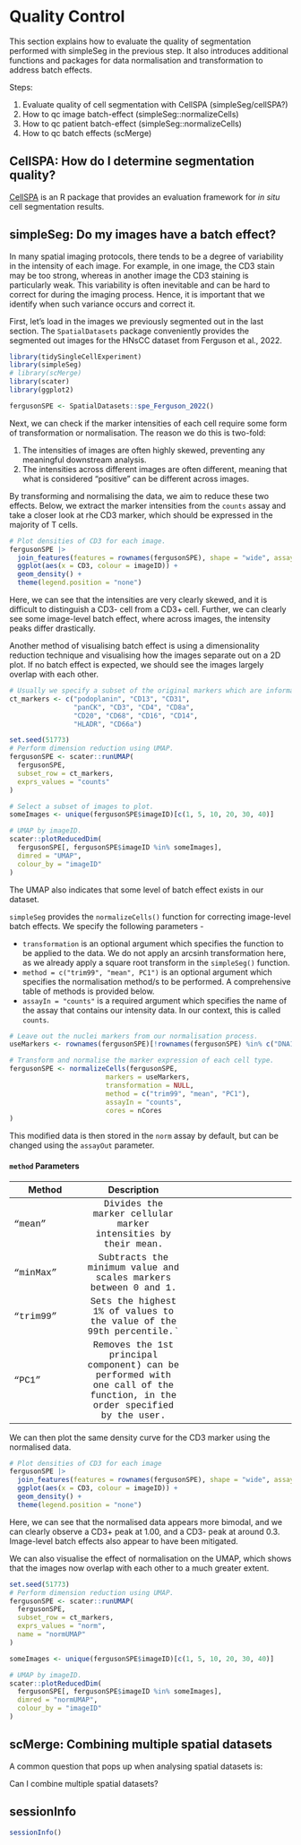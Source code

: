 # Quality Control

This section explains how to evaluate the quality of segmentation performed with simpleSeg in the previous step. It also introduces additional functions and packages for data normalisation and transformation to address batch effects.

Steps:

1.  Evaluate quality of cell segmentation with CellSPA (simpleSeg/cellSPA?)
2.  How to qc image batch-effect (simpleSeg::normalizeCells)
3.  How to qc patient batch-effect (simpleSeg::normalizeCells)
4.  How to qc batch effects (scMerge)

## CellSPA: How do I determine segmentation quality?

[CellSPA](https://sydneybiox.github.io/CellSPA/) is an R package that provides an evaluation framework for *in situ* cell segmentation results.

## simpleSeg: Do my images have a batch effect?

In many spatial imaging protocols, there tends to be a degree of variability in the intensity of each image. For example, in one image, the CD3 stain may be too strong, whereas in another image the CD3 staining is particularly weak. This variability is often inevitable and can be hard to correct for during the imaging process. Hence, it is important that we identify when such variance occurs and correct it.

First, let's load in the images we previously segmented out in the last section. The `SpatialDatasets` package conveniently provides the segmented out images for the HNsCC dataset from Ferguson et al., 2022.

```r
library(tidySingleCellExperiment)
library(simpleSeg)
# library(scMerge)
library(scater)
library(ggplot2)
```

```r
fergusonSPE <- SpatialDatasets::spe_Ferguson_2022()
```

Next, we can check if the marker intensities of each cell require some form of transformation or normalisation. The reason we do this is two-fold:\

1.  The intensities of images are often highly skewed, preventing any meaningful downstream analysis.\
2.  The intensities across different images are often different, meaning that what is considered "positive" can be different across images.

By transforming and normalising the data, we aim to reduce these two effects. Below, we extract the marker intensities from the `counts` assay and take a closer look at rhe CD3 marker, which should be expressed in the majority of T cells.

```r
# Plot densities of CD3 for each image.
fergusonSPE |> 
  join_features(features = rownames(fergusonSPE), shape = "wide", assay = "counts") |> 
  ggplot(aes(x = CD3, colour = imageID)) + 
  geom_density() + 
  theme(legend.position = "none")
```

Here, we can see that the intensities are very clearly skewed, and it is difficult to distinguish a CD3- cell from a CD3+ cell. Further, we can clearly see some image-level batch effect, where across images, the intensity peaks differ drastically.

Another method of visualising batch effect is using a dimensionality reduction technique and visualising how the images separate out on a 2D plot. If no batch effect is expected, we should see the images largely overlap with each other.

```r
# Usually we specify a subset of the original markers which are informative to separating out distinct cell types for the UMAP and clustering.
ct_markers <- c("podoplanin", "CD13", "CD31",
                "panCK", "CD3", "CD4", "CD8a",
                "CD20", "CD68", "CD16", "CD14", 
                "HLADR", "CD66a")

set.seed(51773)
# Perform dimension reduction using UMAP.
fergusonSPE <- scater::runUMAP(
  fergusonSPE,
  subset_row = ct_markers,
  exprs_values = "counts"
)

# Select a subset of images to plot.
someImages <- unique(fergusonSPE$imageID)[c(1, 5, 10, 20, 30, 40)]

# UMAP by imageID.
scater::plotReducedDim(
  fergusonSPE[, fergusonSPE$imageID %in% someImages],
  dimred = "UMAP",
  colour_by = "imageID"
)
```

The UMAP also indicates that some level of batch effect exists in our dataset.

`simpleSeg` provides the `normalizeCells()` function for correcting image-level batch effects. We specify the following parameters -

-   `transformation` is an optional argument which specifies the function to be applied to the data. We do not apply an arcsinh transformation here, as we already apply a square root transform in the `simpleSeg()` function.
-   `method = c("trim99", "mean", PC1")` is an optional argument which specifies the normalisation method/s to be performed. A comprehensive table of methods is provided below.
-   `assayIn = "counts"` is a required argument which specifies the name of the assay that contains our intensity data. In our context, this is called `counts`.

```r
# Leave out the nuclei markers from our normalisation process. 
useMarkers <- rownames(fergusonSPE)[!rownames(fergusonSPE) %in% c("DNA1", "DNA2", "HH3")]

# Transform and normalise the marker expression of each cell type.
fergusonSPE <- normalizeCells(fergusonSPE,
                        markers = useMarkers,
                        transformation = NULL,
                        method = c("trim99", "mean", "PC1"),
                        assayIn = "counts",
                        cores = nCores
)
```

This modified data is then stored in the `norm` assay by default, but can be changed using the `assayOut` parameter.

#### `method` Parameters

| Method | Description |   |
|------------------|:-------------------------:|:-------------------------:|
| ["mean"]{style="font-family: 'Courier New', monospace;"} | [Divides the marker cellular marker intensities by their mean.]{style="font-family: 'Courier New', monospace;"} |  |
| ["minMax"]{style="font-family: 'Courier New', monospace;"} | [Subtracts the minimum value and scales markers between 0 and 1.]{style="font-family: 'Courier New', monospace;"} |  |
| ["trim99"]{style="font-family: 'Courier New', monospace;"} | [Sets the highest 1% of values to the value of the 99th percentile.\`]{style="font-family: 'Courier New', monospace;"} |  |
| ["PC1"]{style="font-family: 'Courier New', monospace;"} | [Removes the 1st principal component) can be performed with one call of the function, in the order specified by the user.]{style="font-family: 'Courier New', monospace;"} |  |

We can then plot the same density curve for the CD3 marker using the normalised data.

```r
# Plot densities of CD3 for each image
fergusonSPE |> 
  join_features(features = rownames(fergusonSPE), shape = "wide", assay = "norm") |> 
  ggplot(aes(x = CD3, colour = imageID)) + 
  geom_density() + 
  theme(legend.position = "none")
```

Here, we can see that the normalised data appears more bimodal, and we can clearly observe a CD3+ peak at 1.00, and a CD3- peak at around 0.3. Image-level batch effects also appear to have been mitigated.

We can also visualise the effect of normalisation on the UMAP, which shows that the images now overlap with each other to a much greater extent.

```r
set.seed(51773)
# Perform dimension reduction using UMAP.
fergusonSPE <- scater::runUMAP(
  fergusonSPE,
  subset_row = ct_markers,
  exprs_values = "norm",
  name = "normUMAP"
)

someImages <- unique(fergusonSPE$imageID)[c(1, 5, 10, 20, 30, 40)]

# UMAP by imageID.
scater::plotReducedDim(
  fergusonSPE[, fergusonSPE$imageID %in% someImages],
  dimred = "normUMAP",
  colour_by = "imageID"
)
```

## scMerge: Combining multiple spatial datasets

A common question that pops up when analysing spatial datasets is:

Can I combine multiple spatial datasets?

## sessionInfo

```r
sessionInfo()
```
